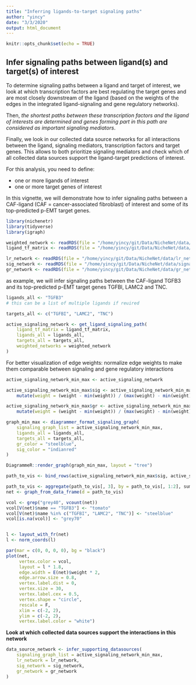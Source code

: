 ```yaml
---
title: "Inferring ligands-to-target signaling paths"
author: "yincy"
date: "3/3/2020"
output: html_document
---
```


```r
knitr::opts_chunk$set(echo = TRUE)
```


## Infer signaling paths between ligand(s) and target(s) of interest  
To determine signaling paths between a ligand and target of interest, we look at which transcription factors are best regulating the target genes and are most closely downstream of the ligand (based on the weights of the edges in the integrated ligand-signaling and gene regulatory networks).  

Then, *the shortest paths between these transcription factors and the ligand of interests are determined and genes forming part in this path are considered as important signaling mediators*.  

Finally, we look in our collected data source networks for all interactions between the ligand, signaling mediators, transcription factors and target genes. This allows to both prioritize signaling mediators and check which of all collected data sources support the ligand-target predictions of interest.  

For this analysis, you need to define:  

- one or more ligands of interest  
- one or more target genes of interest  

In this vignette, we will demonstrate how to infer signaling paths between a CAF-ligand (CAF = cancer-associated fibroblast) of interest and some of its top-predicted p-EMT target genes.  

```r
library(nichenetr)
library(tidyverse)
library(igraph)
```


```r
weighted_network <- readRDS(file = "/home/yincy/git/Data/NicheNet/data/weighted_networks.rds")
ligand_tf_matrix <- readRDS(file = "/home/yincy/git/Data/NicheNet/data/ligand_tf_matrix.rds")

lr_network <- readRDS(file = "/home/yincy/git/Data/NicheNet/data/lr_network.rds")
sig_network <- readRDS(file = "/home/yincy/git/Data/NicheNet/data/signaling_network.rds")
gr_network <- readRDS(file = "/home/yincy/git/Data/NicheNet/data/gr_network.rds")
```


as example, we will infer signaling paths between the CAF-ligand TGFB3 and its top-predicted p-EMT target genes TGFBl, LAMC2 and TNC.  
```r
ligands_all <- "TGFB3"
# this can be a list of multiple ligands if reuired  

targets_all <- c("TGFBI", "LAMC2", "TNC")

active_signaling_network <- get_ligand_signaling_path(
    ligand_tf_matrix = ligand_tf_matrix, 
    ligands_all = ligands_all, 
    targets_all = targets_all, 
    weighted_networks = weighted_network
)
```


For better visualization of edge weights: normalize edge weights to make them comparable between signaling and gene regulatory interactions  
```r
active_signaling_network_min_max <- active_signaling_network

active_signaling_network_min_max$sig <- active_signaling_network_min_max$sig %>% 
    mutate(weight = (weight - min(weight)) / (max(weight) - min(weight)) + 0.75)

active_signaling_network_min_max$gr <- active_signaling_network_min_max$gr %>% 
    mutate(weight = (weight - min(weight)) / (max(weight) - min(weight)) + 0.75)
```

```r
graph_min_max <- diagrammer_format_signaling_graph(
    signaling_graph_list = active_signaling_network_min_max, 
    ligands_all = ligands_all, 
    targets_all = targets_all, 
    gr_color = "steelblue", 
    sig_color = "indianred"
)

DiagrammeR::render_graph(graph_min_max, layout = "tree")
```


```r
path_to_vis <- bind_rows(active_signaling_network_min_max$sig, active_signaling_network_min_max$gr)

path_to_vis <- aggregate(path_to_vis[, 3], by = path_to_vis[, 1:2], sum)
net <- graph_from_data_frame(d = path_to_vis)

vcol <- grep("grey40", vcount(net))
vcol[V(net)$name == "TGFB3"] <- "tomato"
vcol[V(net)$name %in% c("TGFBI", "LAMC2", "TNC")] <- "steelblue"
vcol[is.na(vcol)] <- "grey70"


l <- layout_with_fr(net)
l <- norm_coords(l)
```

```r
par(mar = c(0, 0, 0, 0), bg = "black")
plot(net, 
     vertex.color = vcol, 
     layout = l * 1.8, 
     edge.width = E(net)$weight * 2, 
     edge.arrow.size = 0.8, 
     vertex.label.dist = 0, 
     vertex.size = 30, 
     vertex.label.cex = 0.5, 
     vertex.shape = "circle", 
     rescale = F, 
     xlim = c(-2, 2), 
     ylim = c(-2, 2), 
     vertex.label.color = "white")
```

 
 **Look at which collected data sources support the interactions in this network**  
```r
data_source_network <- infer_supporting_datasources(
    signaling_graph_list = active_signaling_network_min_max, 
    lr_network = lr_network, 
    sig_network = sig_network, 
    gr_network = gr_network
)
```











